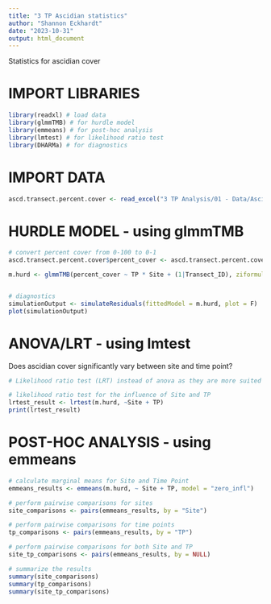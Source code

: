```yaml
---
title: "3 TP Ascidian statistics"
author: "Shannon Eckhardt"
date: "2023-10-31"
output: html_document
---
```


Statistics for ascidian cover

# IMPORT LIBRARIES
```r
library(readxl) # load data
library(glmmTMB) # for hurdle model
library(emmeans) # for post-hoc analysis
library(lmtest) # for likelihood ratio test
library(DHARMa) # for diagnostics
```

# IMPORT DATA
```r
ascd.transect.percent.cover <- read_excel("3 TP Analysis/01 - Data/Ascidian_transect_percent_cover.xlsx")
```

# HURDLE MODEL - using glmmTMB
```r
# convert percent cover from 0-100 to 0-1
ascd.transect.percent.cover$percent_cover <- ascd.transect.percent.cover$percent_cover / 100

m.hurd <- glmmTMB(percent_cover ~ TP * Site + (1|Transect_ID), ziformula = ~1, data = ascd.transect.percent.cover, family=beta_family())


# diagnostics
simulationOutput <- simulateResiduals(fittedModel = m.hurd, plot = F)
plot(simulationOutput)
```

# ANOVA/LRT - using lmtest
Does ascidian cover significantly vary between site and time point?
```r
# Likelihood ratio test (LRT) instead of anova as they are more suited for mixed-effects models and models with non-Gaussian distributions?

# likelihood ratio test for the influence of Site and TP
lrtest_result <- lrtest(m.hurd, ~Site + TP)
print(lrtest_result)
```

# POST-HOC ANALYSIS - using emmeans
```r
# calculate marginal means for Site and Time Point
emmeans_results <- emmeans(m.hurd, ~ Site + TP, model = "zero_infl")

# perform pairwise comparisons for sites
site_comparisons <- pairs(emmeans_results, by = "Site")

# perform pairwise comparisons for time points
tp_comparisons <- pairs(emmeans_results, by = "TP")

# perform pairwise comparisons for both Site and TP
site_tp_comparisons <- pairs(emmeans_results, by = NULL)

# summarize the results
summary(site_comparisons)
summary(tp_comparisons)
summary(site_tp_comparisons)
```




